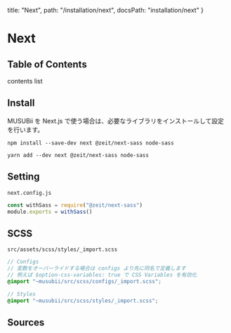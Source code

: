   title: "Next",
  path: "/installation/next",
  docsPath: "installation/next"
}


# Next

## Table of Contents

contents list

## Install

MUSUBii を Next.js で使う場合は、必要なライブラリをインストールして設定を行います。

```
npm install --save-dev next @zeit/next-sass node-sass
```

```
yarn add --dev next @zeit/next-sass node-sass
```

## Setting

`next.config.js`

```js
const withSass = require("@zeit/next-sass")
module.exports = withSass()
```

## SCSS

`src/assets/scss/styles/_import.scss`

```scss
// Configs
// 変数をオーバーライドする場合は configs より先に同名で定義します
// 例えば $option-css-variables: true で CSS Variables を有効化
@import "~musubii/src/scss/configs/_import.scss";

// Styles
@import "~musubii/src/scss/styles/_import.scss";
```

## Sources

<PreviewSources title={meta.title} docsPath={meta.docsPath} />
